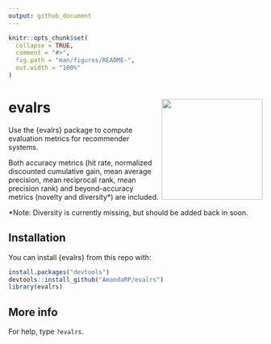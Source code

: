 ```yaml
---
output: github_document
---
```


<!-- README.md is generated from README.Rmd. Please edit that file -->

```r
knitr::opts_chunk$set(
  collapse = TRUE,
  comment = "#>",
  fig.path = "man/figures/README-",
  out.width = "100%"
)
```



# evalrs <img src='man/figures/evalrs.png' align="right" height="200" />


Use the {evalrs} package to compute evaluation metrics for recommender systems. 

Both accuracy metrics (hit rate, normalized discounted cumulative gain, mean average precision, mean reciprocal rank, mean precision rank) and beyond-accuracy metrics (novelty and diversity*) are included.

*Note: Diversity is currently missing, but should be added back in soon.

## Installation

You can install {evalrs} from this repo with:

```r
install.packages("devtools")
devtools::install_github("AmandaRP/evalrs")
library(evalrs)
```


## More info

For help, type `?evalrs`.

